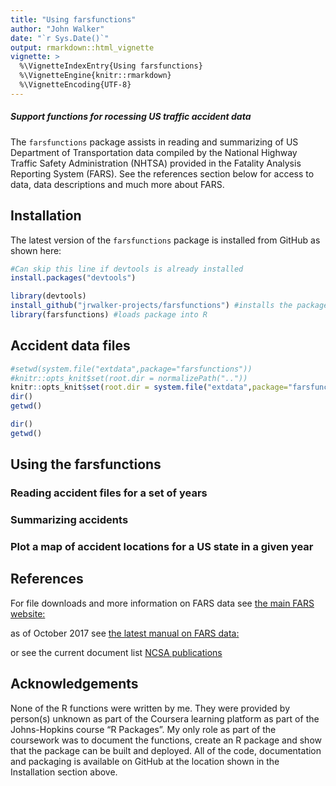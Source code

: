 ```yaml
---
title: "Using farsfunctions"
author: "John Walker"
date: "`r Sys.Date()`"
output: rmarkdown::html_vignette
vignette: >
  %\VignetteIndexEntry{Using farsfunctions}
  %\VignetteEngine{knitr::rmarkdown}
  %\VignetteEncoding{UTF-8}
---
```


##### *Support functions for rocessing US traffic accident data*
The `farsfunctions` package assists in reading and summarizing of US Department of Transportation data compiled by the National
Highway Traffic Safety Administration (NHTSA) provided in the Fatality Analysis Reporting System (FARS). See the references 
section below for access to data, data descriptions and much more about FARS.

## Installation

The latest version of the `farsfunctions` package is installed from GitHub as shown here: 
```r
#Can skip this line if devtools is already installed
install.packages("devtools")

library(devtools)
install_github("jrwalker-projects/farsfunctions") #installs the package
library(farsfunctions) #loads package into R
```

## Accident data files

```r
#setwd(system.file("extdata",package="farsfunctions"))
#knitr::opts_knit$set(root.dir = normalizePath(".."))
knitr::opts_knit$set(root.dir = system.file("extdata",package="farsfunctions"))
dir()
getwd()
```

```r
dir()
getwd()
```

## Using the farsfunctions 

### Reading accident files for a set of years

### Summarizing accidents

### Plot a map of accident locations for a US state in a given year

## References
For file downloads and more information on FARS data see
[the main FARS website:](https://www.nhtsa.gov/research-data/fatality-analysis-reporting-system-fars)

as of October 2017 see [the latest manual on FARS data:](https://crashstats.nhtsa.dot.gov/Api/Public/Publication/812499)

or see the current document list [NCSA publications](https://crashstats.nhtsa.dot.gov/#/DocumentTypeList/22)

## Acknowledgements
None of the R functions were written by me. They were provided by person(s) unknown as part of the Coursera learning
platform as part of the Johns-Hopkins course "R Packages". My only role as part of the coursework was to document the functions,
create an R package and show that the package can be built and deployed. All of the code, documentation and packaging is 
available on GitHub at the location shown in the Installation section above.
